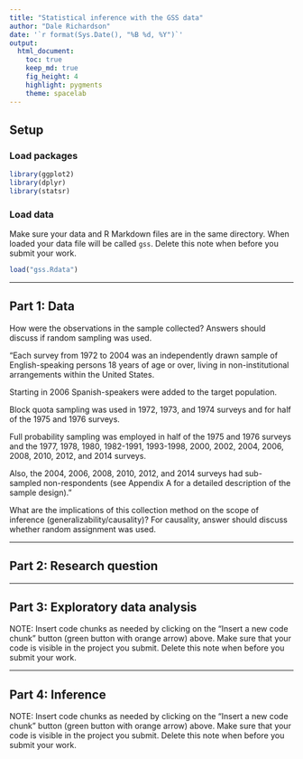 ```yaml
---
title: "Statistical inference with the GSS data"
author: "Dale Richardson"
date: '`r format(Sys.Date(), "%B %d, %Y")`'
output: 
  html_document:
    toc: true
    keep_md: true
    fig_height: 4
    highlight: pygments
    theme: spacelab
---
```


## Setup

### Load packages

```r
library(ggplot2)
library(dplyr)
library(statsr)
```

### Load data

Make sure your data and R Markdown files are in the same directory. When loaded
your data file will be called `gss`. Delete this note when before you submit 
your work. 

```r
load("gss.Rdata")
```



* * *

## Part 1: Data

How were the observations in the sample collected? Answers should discuss if random sampling was used. 

"Each survey from 1972 to 2004 was an independently drawn sample of English-speaking persons 18 years of age or over, living in non-institutional arrangements within the United States. 

Starting in 2006 Spanish-speakers were added to the target population. 

Block quota sampling was used in 1972, 1973, and 1974 surveys and for half of the 1975 and 1976 surveys. 

Full probability sampling was employed in half of the 1975 and 1976 surveys and the 1977, 1978, 1980, 1982-1991, 1993-1998, 2000, 2002, 2004, 2006, 2008, 2010, 2012, and 2014 surveys. 

Also, the 2004, 2006, 2008, 2010, 2012, and 2014 surveys had sub-sampled non-respondents (see Appendix A for a detailed description of the sample design)."


What are the implications of this collection method on the scope of inference (generalizability/causality)? For causality, answer should discuss whether random assignment was used.

* * *

## Part 2: Research question



* * *

## Part 3: Exploratory data analysis

NOTE: Insert code chunks as needed by clicking on the "Insert a new code chunk" 
button (green button with orange arrow) above. Make sure that your code is visible
in the project you submit. Delete this note when before you submit your work.

* * *

## Part 4: Inference

NOTE: Insert code chunks as needed by clicking on the "Insert a new code chunk" 
button (green button with orange arrow) above. Make sure that your code is visible
in the project you submit. Delete this note when before you submit your work.